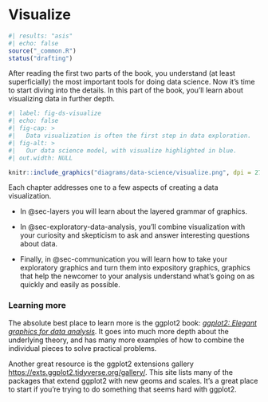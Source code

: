 # Visualize {#sec-visualize .unnumbered}

```r
#| results: "asis"
#| echo: false
source("_common.R")
status("drafting")
```

After reading the first two parts of the book, you understand (at least superficially) the most important tools for doing data science.
Now it's time to start diving into the details.
In this part of the book, you'll learn about visualizing data in further depth.

```r
#| label: fig-ds-visualize
#| echo: false
#| fig-cap: >
#|   Data visualization is often the first step in data exploration.
#| fig-alt: >
#|   Our data science model, with visualize highlighted in blue.
#| out.width: NULL

knitr::include_graphics("diagrams/data-science/visualize.png", dpi = 270)
```

Each chapter addresses one to a few aspects of creating a data visualization.

-   In @sec-layers you will learn about the layered grammar of graphics.

-   In @sec-exploratory-data-analysis, you'll combine visualization with your curiosity and skepticism to ask and answer interesting questions about data.

-   Finally, in @sec-communication you will learn how to take your exploratory graphics and turn them into expository graphics, graphics that help the newcomer to your analysis understand what's going on as quickly and easily as possible.

### Learning more

The absolute best place to learn more is the ggplot2 book: [*ggplot2: Elegant graphics for data analysis*](https://ggplot2-book.org/).
It goes into much more depth about the underlying theory, and has many more examples of how to combine the individual pieces to solve practical problems.

Another great resource is the ggplot2 extensions gallery <https://exts.ggplot2.tidyverse.org/gallery/>.
This site lists many of the packages that extend ggplot2 with new geoms and scales.
It's a great place to start if you're trying to do something that seems hard with ggplot2.
